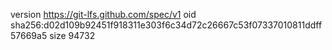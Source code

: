 version https://git-lfs.github.com/spec/v1
oid sha256:d02d109b92451f918311e303f6c34d72c26667c53f07337010811ddff57669a5
size 94732
